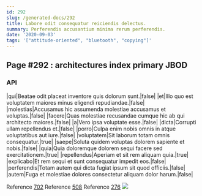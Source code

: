 ```yaml
---
id: 292
slug: /generated-docs/292
title: Labore odit consequatur reiciendis delectus.
summary: Perferendis accusantium minima rerum perferendis.
date: '2020-09-03'
tags: '["attitude-oriented", "bluetooth", "copying"]'
---
```

<Partial />

## Page #292 : architectures index primary JBOD
### API

|qui|Beatae odit placeat inventore quis dolorum sunt.|false|
|et|Illo quo est voluptatem maiores minus eligendi repudiandae.|false|
|molestias|Accusamus hic assumenda molestiae accusamus et voluptas.|false|
|facere|Quas molestiae recusandae cumque hic ab qui architecto maiores.|false|
|a|Vero ipsa voluptate esse.|false|
|dicta|Corrupti ullam repellendus et.|false|
|porro|Culpa enim nobis omnis in atque voluptatibus aut iure.|false|
|voluptatem|Sit laborum totam omnis consequatur.|true|
|saepe|Soluta quidem voluptas dolorem sapiente et nobis.|false|
|quia|Quia doloremque dolorem sequi facere sed exercitationem.|true|
|repellendus|Aperiam et sit rem aliquam quia.|true|
|explicabo|Et rem sequi et sunt consequatur impedit eos.|false|
|perferendis|Totam autem qui dicta fugiat ipsum sit quod officiis.|false|
|autem|Fuga et molestiae dolores consectetur aliquam dolor harum.|false|

Reference [702](/generated-docs/702)
Reference [508](/generated-docs/508)
Reference [276](/generated-docs/276)
![](/assets/cats-0.jpg)


